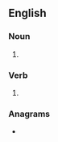 ==English==

===Noun===
{{head|en|noun form}}

# {{plural of|rebutter|lang=en}}

===Verb===
{{head|en|verb form}}

# {{en-third-person singular of|rebutter}}

===Anagrams===
* {{anagrams|en|a=beerrsttu|butterers}}